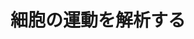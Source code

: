 ﻿---
title: "細胞の運動を解析する"
category: "生命理工学院"
vol: "43"
interviewee: "濱口 幸久 "
url: ""
tags: []
pdf: "43-4.pdf"
facephoto: ""
career: ""
preface: "生命の基本単位である細胞は、驚くべき複雑な仕組みで分裂を制御している。遺伝情報の詰まった染色体を分裂する二つの細胞に分配する仕組みについて濱口では調べている。"
---
